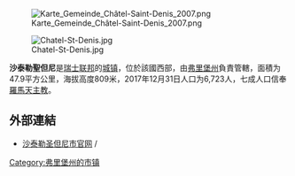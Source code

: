 {{Infobox settlement
| name = 沙泰勒圣但尼
| native_name = Châtel-Saint-Denis
| nickname = 
| settlement_type = 城市
| image_skyline = File:Chatelstdenis2.jpg
| imagesize = 
| image_caption = 沙泰勒圣但尼市风光
| image_flag = 
| flag_size = 
| image_seal = Châtel-Saint-Denis-coat of arms.svg
| seal_size = 100x80px
| image_shield = 
| pushpin_map = Switzerland
| pushpin_label_position = bottom
| subdivision_type = 国家
| subdivision_name = {{CHE}}
| subdivision_type1 = [[瑞士行政区划|州]]
| subdivision_name1 = [[File:Wappen_Freiburg_matt.svg|15px]] [[弗里堡州|弗里堡州]]
| subdivision_type2 = [[区_(瑞士)|区]]
| subdivision_name2 = {{link-de|沃韦区|Vivisbachbezirk}}
| subdivision_type3 = 
| leader_title = 
| leader_name = 
| established_title = 
| established_date = 
| established_title2 = 
| established_date2 = 
| elevation_m = 809
| area_total_km2 =47.9
| population_as_of = 2017年12月31日
| population_total = 6723
| population_density_km2 = auto
| timezone = [[欧洲中部时间|CET]]
| utc_offset = +1
| timezone_DST = [[欧洲中部夏令时间|CEST]]
| utc_offset_DST = +2
| coordinates = {{coord|46|31|37|N|6|54|4|E|region:|display=inline}}
| postal_code_type = [[邮编|邮编]]
| postal_code = 1618
| area_code = 
| blank_name = 
| blank_info = 
| website = {{url|www.chatel-st-denis.ch}}
}}

[[File:Karte_Gemeinde_Châtel-Saint-Denis_2007.png|thumb]]

[[Image:Chatel-St-Denis.jpg|right]]

'''沙泰勒聖但尼'''是[[瑞士联邦|瑞士联邦]]的[[瑞士城市列表|城镇]]，位於該國西部，由[[弗里堡州|弗里堡州]]負責管轄，面積为47.9平方公里，海拔高度809米，2017年12月31日人口为6,723人，七成人口信奉[[羅馬天主教|羅馬天主教]]。

== 外部連結 ==
* [http://www.chatel-st-denis.ch 沙泰勒圣但尼市官网] {{Webarchive|url=https://archive.is/20080520093139/http://www.chatel-st-denis.ch/ |date=2008-05-20 }} {{en icon}}/{{fr icon}}

{{Authority control}}
{{Switzerland-geo-stub}}
[[Category:弗里堡州的市镇|Category:弗里堡州的市镇]]